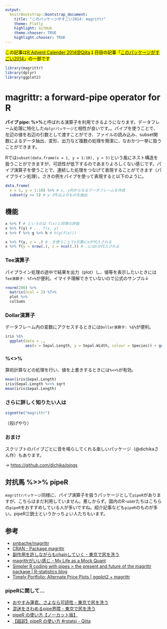 ```yaml
---
output:
  knitrBootstrap::bootstrap_document:
    title: "このパッケージがすごい2014: magrittr"
    theme: Flatly
    highlight: GitHub
    theme.chooser: TRUE
    highlight.chooser: TRUE
---
```


<mark>この記事は[R Advent Calender 2014@Qiita](http://qiita.com/advent-calendar/2014/r-rstudio)１日目の記事「[このパッケージがすごい2014](http://qiita.com/uri/items/ce711ee6da76a1e11ca5)」の一部です</mark>


```r
library(magrittr)
library(dplyr)
library(ggplot2)
```

# magrittr: a forward-pipe operator for R

**パイプ pipe: %>%**と呼ばれる演算子を利用できるようになります。データフレーム処理に特化した`dplyrパッケージ`と相性が良いです。。パイプを使うことで、左辺の値を右辺の引数として渡すことができ、ファイルの読み込み、subset関数によるデータ抽出、変形、出力など複数の処理を簡潔に、なおかつ一挙に扱うことができます。

Rでは`subset(data.frame(x = 1, y = 1:10), y > 5)`という風にネスト構造を扱うことができますが、可読性が低下するのであまりよろしくない感じです。パイプ演算子を使うことで、連続した処理をつなげて表現することができます（パイプライン処理）。さきの例をパイプを使って表現すると以下のように。

```r
data.frame(
  x = 1, y = 1:10) %>% # x, y列からなるデータフレームを作成
  subset(y >= 5) # y が5以上のものを抽出
```

## 機能

```r
x %>% f # というのは f(x)と同等の評価
x %>% f(y) # ... f(x, y)
x %>% f %>% g %>% h # h(g(f(x)))
```

```r
x %>% f(y, z = .) # .を使うことでz引数にxが代入される
x %>% f(y = nrow(.), z = ncol(.)) # .にはxが代入される
```

### Tee演算子

パイプライン処理の途中で結果を出力（plot）し、値等を表示したいときには`Tee演算子: %T>%`が便利。イマイチ理解できていないので公式のサンプル↓

```r
rnorm(200) %>%
  matrix(ncol = 2) %T>%
  plot %>%
  colSums
```

### Dollar演算子

データフレーム内の変数にアクセスするときには`Dollar演算子: %$%`が便利。

```r
iris %$%
  ggplot(data = .,
         aes(x = Sepal.Length, y = Sepal.Width, colour = Species)) + geom_point()
```


### %<>%

算術計算などの処理を行い、値を上書きするときには`%<>%`が有効。

```r
mean(iris$Sepal.Length)
iris$Sepal.Length %<>% sqrt
mean(iris$Sepal.Length)
```

### さらに詳しく知りたい人は

```r
vignette("magrittr")
```

（投げやり）

### おまけ

スクリプトのパイプごとに音を鳴らしてくれる楽しいパッケージ（@dichikaさん作）もあります。

-> [https://github.com/dichika/pings](https://github.com/dichika/pings)


## 対抗馬 %>>% pipeR

`magrittrパッケージ`同様に、パイプ演算子を扱うパッケージとして`pipeR`がありますが、こちらはまだ利用していません。悪しからず。国内のR-userたちはこちらの`pipeR`をおすすめしている人が多いですね。紹介記事なども`pipeR`のものが多い。pipeR三銃士というかっちょい人たちもいます。

## 参考

* [smbache/magrittr](https://github.com/smbache/magrittr)
* [CRAN - Package magrittr](http://cran.r-project.org/web/packages/magrittr/index.html)
* [副作用を許しながらもchainしていく - 東京で尻を洗う](http://d.hatena.ne.jp/dichika/20140731/p1)
* [magrittrがいい感じ - My Life as a Mock Quant](http://d.hatena.ne.jp/teramonagi/20140403/1396529027)
* [Simpler R coding with pipes > the present and future of the magrittr package | R-statistics blog](http://www.r-statistics.com/2014/08/simpler-r-coding-with-pipes-the-present-and-future-of-the-magrittr-package/)
* [Timely Portfolio: Alternate Price Plots | ggplot2 + magrittr](http://timelyportfolio.blogspot.jp/2014/07/alternate-price-plots-ggplot2-magrittr.html)

### pipeRに関して...

* [おやすみ蓮君、さよなら可読性 - 東京で尻を洗う](http://d.hatena.ne.jp/dichika/20140905/p1)
* [混迷をきわめるpipe界隈 - 東京で尻を洗う](http://d.hatena.ne.jp/dichika/20140818/p1)
* [pipeR の使い方【ノーカット版】](http://www.slideshare.net/hoxo_m/piper-39401125)
* [【超訳】pipeR の使い方 #rstatsj - Qiita](http://qiita.com/hoxo_m/items/b80778d46684b818abd2)
